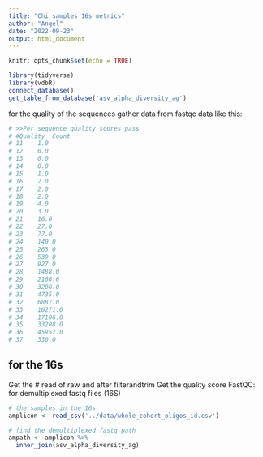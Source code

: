 ```yaml
---
title: "Chi samples 16s metrics"
author: "Angel"
date: "2022-09-23"
output: html_document
---
```


```r
knitr::opts_chunk$set(echo = TRUE)
```

```r
library(tidyverse)
library(vdbR)
connect_database()
get_table_from_database('asv_alpha_diversity_ag')
```

for the quality of the sequences gather data from fastqc data like this:

```r
# >>Per sequence quality scores	pass
# #Quality	Count
# 11	1.0
# 12	0.0
# 13	0.0
# 14	0.0
# 15	1.0
# 16	2.0
# 17	2.0
# 18	2.0
# 19	4.0
# 20	3.0
# 21	16.0
# 22	27.0
# 23	77.0
# 24	140.0
# 25	263.0
# 26	539.0
# 27	927.0
# 28	1488.0
# 29	2166.0
# 30	3208.0
# 31	4735.0
# 32	6887.0
# 33	10271.0
# 34	17106.0
# 35	33208.0
# 36	45957.0
# 37	330.0
```

## for the 16s

Get the # read of raw and after filterandtrim
Get the quality score FastQC: for demultiplexed fastq files (16S) 

```r
# the samples in the 16s
amplicon <- read_csv('../data/whole_cohort_oligos_id.csv')

# find the demultiplexed fastq path
ampath <- amplicon %>% 
  inner_join(asv_alpha_diversity_ag)
```

